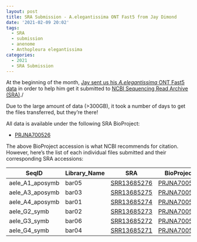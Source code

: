 ```yaml
---
layout: post
title: SRA Submission - A.elegantissima ONT Fast5 from Jay Dimond
date: '2021-02-09 20:02'
tags:
  - SRA
  - submission
  - anenome
  - Anthopleura elegantissima
categories:
  - 2021
  - SRA Submission
---
```

At the beginning of the month, [Jay sent us his _A.elegantissima_ ONT Fast5 data](https://robertslab.github.io/sams-notebook/posts/2021-02-01-Data-Received---Anthopleura-elegantissima---aggregating-anenome---NanoPore-Genome-Sequence-from-Jay-Dimond/) in order to help him get it submitted to [NCBI Sequencing Read Archive (SRA)](https://www.ncbi.nlm.nih.gov/sra)./

Due to the large amount of data (>300GB), it took a number of days to get the files transferred, but they're there!

All data is available under the following SRA BioProject:

- [PRJNA700526](https://www.ncbi.nlm.nih.gov/sra/PRJNA700526)

The above BioProject accession is what NCBI recommends for citation. However, here's the list of each individual files submitted and their corresponding SRA accessions:

| SeqID           | Library_Name | SRA                                                                  | BioProject                                                  |
|-----------------|--------------|----------------------------------------------------------------------|-------------------------------------------------------------|
| aele_A1_aposymb | bar05        | [SRR13685276](https://dataview.ncbi.nlm.nih.gov/object/SRR13685276) | [PRJNA700526](https://www.ncbi.nlm.nih.gov/sra/PRJNA700526) |
| aele_A3_aposymb | bar03        | [SRR13685275](https://dataview.ncbi.nlm.nih.gov/object/SRR13685275) | [PRJNA700526](https://www.ncbi.nlm.nih.gov/sra/PRJNA700526) |
| aele_A4_aposymb | bar01        | [SRR13685274](https://dataview.ncbi.nlm.nih.gov/object/SRR13685274) | [PRJNA700526](https://www.ncbi.nlm.nih.gov/sra/PRJNA700526) |
| aele_G2_symb    | bar02        | [SRR13685273](https://dataview.ncbi.nlm.nih.gov/object/SRR13685273) | [PRJNA700526](https://www.ncbi.nlm.nih.gov/sra/PRJNA700526) |
| aele_G3_symb    | bar06        | [SRR13685272](https://dataview.ncbi.nlm.nih.gov/object/SRR13685272) | [PRJNA700526](https://www.ncbi.nlm.nih.gov/sra/PRJNA700526) |
| aele_G4_symb    | bar04        | [SRR13685271](https://dataview.ncbi.nlm.nih.gov/object/SRR13685271) | [PRJNA700526](https://www.ncbi.nlm.nih.gov/sra/PRJNA700526) |
